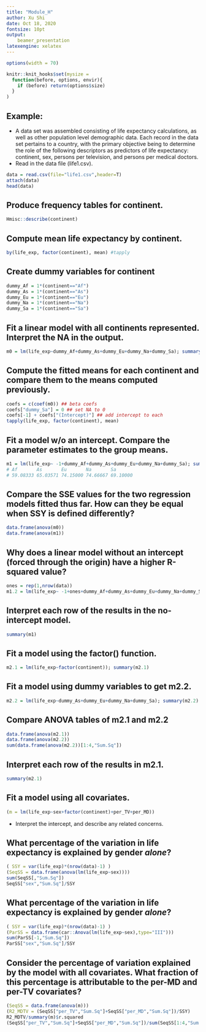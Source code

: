 ```yaml
---
title: "Module_H"
author: Xu Shi
date: Oct 18, 2020
fontsize: 10pt
output: 
    beamer_presentation
latexengine: xelatex
---
```

```r
options(width = 70)
```
```r
knitr::knit_hooks$set(mysize = 
  function(before, options, envir){
    if (before) return(options$size)
  }
)
```
## Example: 
+ A data set was assembled consisting of life expectancy calculations, as well as other population level demographic data. Each record in the data set pertains to a country, with the primary objective being to determine the role of the following descriptors as predictors of life expectancy: continent, sex, persons per television, and persons per medical doctors.
+ Read in the data file (life1.csv).
```r
data = read.csv(file="life1.csv",header=T)
attach(data)
head(data)
```

## Produce frequency tables for continent.
```r
Hmisc::describe(continent)
```

## Compute mean life expectancy by continent.
```r
by(life_exp, factor(continent), mean) #tapply
```

## Create dummy variables for continent
```r
dummy_Af = 1*(continent=="Af")
dummy_As = 1*(continent=="As")
dummy_Eu = 1*(continent=="Eu")
dummy_Na = 1*(continent=="Na")
dummy_Sa = 1*(continent=="Sa")
```


## Fit a linear model with all continents represented. Interpret the NA in the output.
```r
m0 = lm(life_exp~dummy_Af+dummy_As+dummy_Eu+dummy_Na+dummy_Sa); summary(m0)
```

## Compute the fitted means for each continent and compare them to the means computed previously.
```r
coefs = c(coef(m0)) ## beta coefs
coefs["dummy_Sa"] = 0 ## set NA to 0
coefs[-1] + coefs["(Intercept)"] ## add intercept to each
tapply(life_exp, factor(continent), mean)
```

## Fit a model w/o an intercept. Compare the parameter estimates to the group means.
```r
m1 = lm(life_exp~ -1+dummy_Af+dummy_As+dummy_Eu+dummy_Na+dummy_Sa); summary(m1)
# Af       As       Eu       Na       Sa 
# 59.08333 65.03571 74.15000 74.66667 69.10000 
```

## Compare the SSE values for the two regression models fitted thus far. How can they be equal when SSY is defined differently?
```r
data.frame(anova(m0))
data.frame(anova(m1))
```


## Why does a linear model without an intercept (forced through the origin) have a higher R-squared value?
\pause
```r
ones = rep(1,nrow(data))
m1.2 = lm(life_exp~ -1+ones+dummy_Af+dummy_As+dummy_Eu+dummy_Na+dummy_Sa); summary(m1.2)
```


## Interpret each row of the results in the no-intercept model.
```r
summary(m1)
```

## Fit a model using the factor() function.
```r
m2.1 = lm(life_exp~factor(continent)); summary(m2.1)
```

## Fit a model using dummy variables to get m2.2.
```r
m2.2 = lm(life_exp~dummy_As+dummy_Eu+dummy_Na+dummy_Sa); summary(m2.2)
```

## Compare ANOVA tables of m2.1 and m2.2
```r
data.frame(anova(m2.1))
data.frame(anova(m2.2))
sum(data.frame(anova(m2.2))[1:4,"Sum.Sq"])
```

## Interpret each row of the results in m2.1.
```r
summary(m2.1)
```

## Fit a model using all covariates.
```r
(m = lm(life_exp~sex+factor(continent)+per_TV+per_MD))
```
+ Interpret the intercept, and describe any related concerns.

## What percentage of the variation in life expectancy is explained by gender *alone*?
```r
( SSY = var(life_exp)*(nrow(data)-1) )
(SeqSS = data.frame(anova(lm(life_exp~sex))))
sum(SeqSS[,"Sum.Sq"])
SeqSS["sex","Sum.Sq"]/SSY
```

## What percentage of the variation in life expectancy is explained by gender *alone*?
```r
( SSY = var(life_exp)*(nrow(data)-1) )
(ParSS = data.frame(car::Anova(lm(life_exp~sex),type="III")))
sum(ParSS[-1,"Sum.Sq"])
ParSS["sex","Sum.Sq"]/SSY
```

## Consider the percentage of variation explained by the model with all covariates. What fraction of this percentage is attributable to the per-MD and per-TV covariates?
\pause
```r
(SeqSS = data.frame(anova(m)))
(R2_MDTV = (SeqSS["per_TV","Sum.Sq"]+SeqSS["per_MD","Sum.Sq"])/SSY)
R2_MDTV/summary(m)$r.squared
(SeqSS["per_TV","Sum.Sq"]+SeqSS["per_MD","Sum.Sq"])/sum(SeqSS[1:4,"Sum.Sq"])
```
